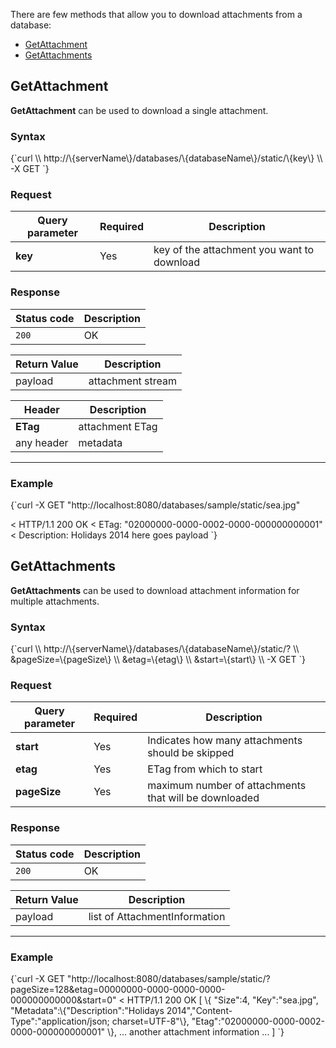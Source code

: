 
There are few methods that allow you to download attachments from a database:   
- [GetAttachment](../../../client-api/commands/attachments/get.mdx#getattachment)   
- [GetAttachments](../../../client-api/commands/attachments/get.mdx#getattachments)   

## **GetAttachment**

**GetAttachment** can be used to download a single attachment.

### Syntax

<TabItem value="json" label="json">
<CodeBlock language="json">
{`curl \\
	http://\{serverName\}/databases/\{databaseName\}/static/\{key\} \\
	-X GET
`}
</CodeBlock>
</TabItem>

### Request

| Query parameter | Required | Description |
| ------------- | -- | ---- |
| **key** | Yes | key of the attachment you want to download |

### Response

| Status code | Description |
| ----------- | - |
| `200` | OK |

| Return Value | Description |
| ------------- | ------------- |
| payload | attachment stream |

| Header | Description |
| -------- | - |
| **ETag** | attachment ETag |
| any header | metadata |

---

### Example

<TabItem value="json" label="json">
<CodeBlock language="json">
{`curl -X GET "http://localhost:8080/databases/sample/static/sea.jpg" 

< HTTP/1.1 200 OK
< ETag: "02000000-0000-0002-0000-000000000001"
< Description: Holidays 2014
here goes payload
`}
</CodeBlock>
</TabItem>


## GetAttachments

**GetAttachments** can be used to download attachment information for multiple attachments.

### Syntax

<TabItem value="json" label="json">
<CodeBlock language="json">
{`curl \\
	http://\{serverName\}/databases/\{databaseName\}/static/? \\
		&pageSize=\{pageSize\} \\
		&etag=\{etag\} \\
		&start=\{start\} \\
	-X GET
`}
</CodeBlock>
</TabItem>

### Request

| Query parameter | Required | Description |
| ------------- | -- | ---- |
| **start** | Yes | Indicates how many attachments should be skipped |
| **etag** | Yes | ETag from which to start |
| **pageSize** | Yes | maximum number of attachments that will be downloaded |

### Response

| Status code | Description |
| ----------- | - |
| `200` | OK |

| Return Value | Description |
| ------------- | ------------- |
| payload | list of AttachmentInformation |

---

### Example

<TabItem value="json" label="json">
<CodeBlock language="json">
{`curl -X GET "http://localhost:8080/databases/sample/static/?pageSize=128&etag=00000000-0000-0000-0000-000000000000&start=0"
< HTTP/1.1 200 OK
[
	\{
		"Size":4,
		"Key":"sea.jpg",
		"Metadata":\{"Description":"Holidays 2014","Content-Type":"application/json; charset=UTF-8"\},
		"Etag":"02000000-0000-0002-0000-000000000001"
	\},
	... another attachment information ...
]
`}
</CodeBlock>
</TabItem>




